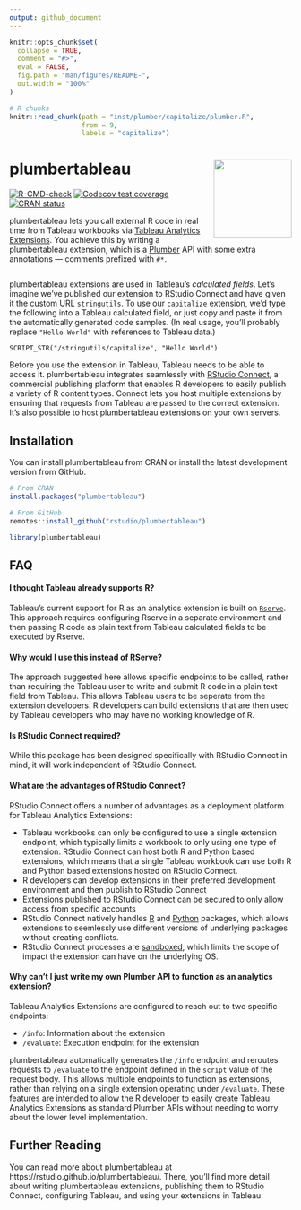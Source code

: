 ```yaml
---
output: github_document
---
```


<!-- README.md is generated from README.Rmd. Please edit that file -->

```r
knitr::opts_chunk$set(
  collapse = TRUE,
  comment = "#>",
  eval = FALSE,
  fig.path = "man/figures/README-",
  out.width = "100%"
)

# R chunks
knitr::read_chunk(path = "inst/plumber/capitalize/plumber.R",
                  from = 9,
                  labels = "capitalize")
```

# plumbertableau <a href='https://rstudio.github.io/plumbertableau'><img src='man/figures/logo.svg' align="right" height="139" /></a>

<!-- badges: start -->
[![R-CMD-check](https://github.com/rstudio/plumbertableau/workflows/R-CMD-check/badge.svg)](https://github.com/rstudio/plumbertableau/actions)
[![Codecov test coverage](https://codecov.io/gh/rstudio/plumbertableau/branch/main/graph/badge.svg)](https://codecov.io/gh/rstudio/plumbertableau?branch=main)
[![CRAN status](https://www.r-pkg.org/badges/version/plumbertableau)](https://CRAN.R-project.org/package=plumbertableau)
<!-- badges: end -->

plumbertableau lets you call external R code in real time from Tableau workbooks via [Tableau Analytics Extensions](https://tableau.github.io/analytics-extensions-api/). You achieve this by writing a plumbertableau extension, which is a [Plumber](https://www.rplumber.io/) API with some extra annotations — comments prefixed with `#*`.

```r
```

plumbertableau extensions are used in Tableau's *calculated fields*. Let's imagine we've published our extension to RStudio Connect and have given it the custom URL `stringutils`. To use our `capitalize` extension, we'd type the following into a Tableau calculated field, or just copy and paste it from the automatically generated code samples. (In real usage, you'll probably replace `"Hello World"` with references to Tableau data.)

```
SCRIPT_STR("/stringutils/capitalize", "Hello World")
```

Before you use the extension in Tableau, Tableau needs to be able to access it. plumbertableau integrates seamlessly with [RStudio Connect](https://www.rstudio.com/products/connect/), a commercial publishing platform that enables R developers to easily publish a variety of R content types. Connect lets you host multiple extensions by ensuring that requests from Tableau are passed to the correct extension. It's also possible to host plumbertableau extensions on your own servers.

## Installation
You can install plumbertableau from CRAN or install the latest development version from GitHub.

```r
# From CRAN
install.packages("plumbertableau")

# From GitHub
remotes::install_github("rstudio/plumbertableau")

library(plumbertableau)
```

## FAQ
#### I thought Tableau already supports R?
Tableau's current support for R as an analytics extension is built on
[`Rserve`](http://rforge.net/Rserve/index.html). This approach requires
configuring Rserve in a separate environment and then passing R code as plain
text from Tableau calculated fields to be executed by Rserve.

#### Why would I use this instead of RServe?
The approach suggested here allows specific endpoints to be called, rather than
requiring the Tableau user to write and submit R code in a plain text field from
Tableau. This allows Tableau users to be seperate from the extension developers.
R developers can build extensions that are then used by Tableau developers who
may have no working knowledge of R.

#### Is RStudio Connect required?
While this package has been designed specifically with RStudio Connect in mind,
it will work independent of RStudio Connect.

#### What are the advantages of RStudio Connect?
RStudio Connect offers a number of advantages as a deployment platform for
Tableau Analytics Extensions:

- Tableau workbooks can only be configured to use a single extension endpoint,
which typically limits a workbook to only using one type of extension. RStudio
Connect can host both R and Python based extensions, which means that a single
Tableau workbook can use both R and Python based extensions hosted on RStudio
Connect.
- R developers can develop extensions in their preferred development environment
and then publish to RStudio Connect
- Extensions published to RStudio Connect can be secured to only allow access
from specific accounts
- RStudio Connect natively handles
[R](https://docs.rstudio.com/connect/admin/r/package-management/) and
[Python](https://docs.rstudio.com/connect/admin/python/package-management/)
packages, which allows extensions to seemlessly use different versions of
underlying packages without creating conflicts.
- RStudio Connect processes are
[sandboxed](https://docs.rstudio.com/connect/admin/process-management/#sandboxing),
which limits the scope of impact the extension can have on the underlying OS.

#### Why can't I just write my own Plumber API to function as an analytics extension?
Tableau Analytics Extensions are configured to reach out to two specific endpoints:

  - `/info`: Information about the extension
  - `/evaluate`: Execution endpoint for the extension
  
plumbertableau automatically generates the `/info` endpoint and reroutes
requests to `/evaluate` to the endpoint defined in the `script` value of the
request body. This allows multiple endpoints to function as extensions, rather
than relying on a single extension operating under `/evaluate`. These features
are intended to allow the R developer to easily create Tableau Analytics
Extensions as standard Plumber APIs without needing to worry about the lower
level implementation.

## Further Reading

You can read more about plumbertableau at https://rstudio.github.io/plumbertableau/. There, you'll find more detail about writing plumbertableau extensions, publishing them to RStudio Connect, configuring Tableau, and using your extensions in Tableau.
